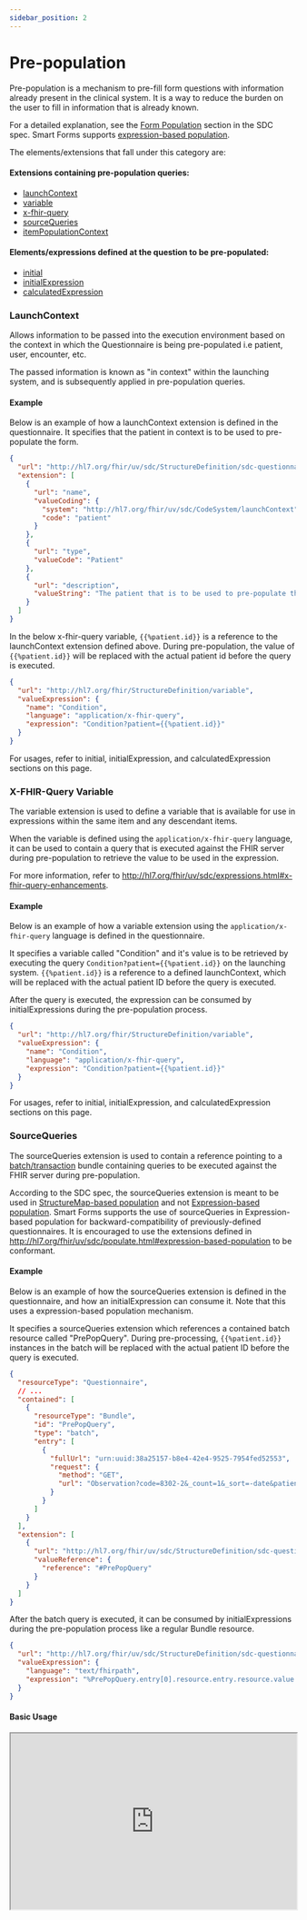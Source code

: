 ```yaml
---
sidebar_position: 2
---
```



# Pre-population

Pre-population is a mechanism to pre-fill form questions with information already present in the clinical system. It is a way to reduce the burden on the user to fill in information that is already known.

For a detailed explanation, see the [Form Population](https://hl7.org/fhir/uv/sdc/populate.html) section in the SDC spec. Smart Forms supports [expression-based population](http://hl7.org/fhir/uv/sdc/populate.html#expression-based-population).

The elements/extensions that fall under this category are:

#### Extensions containing pre-population queries:

- [launchContext](http://hl7.org/fhir/uv/sdc/expressions.html#launchContext)
- [variable](http://hl7.org/fhir/uv/sdc/expressions.html#variable)
- [x-fhir-query](http://hl7.org/fhir/uv/sdc/expressions.html#x-fhir-query-enhancements)
- [sourceQueries](https://build.fhir.org/ig/HL7/sdc/populate.html#structuremap-based-population)
- [itemPopulationContext](http://hl7.org/fhir/uv/sdc/expressions.html#itemPopulationContext)

#### Elements/expressions defined at the question to be pre-populated:

- [initial](http://hl7.org/fhir/uv/sdc/behavior.html#initial)
- [initialExpression](http://hl7.org/fhir/uv/sdc/expressions.html#initialExpression)
- [calculatedExpression](http://hl7.org/fhir/uv/sdc/expressions.html#calculatedExpression)

### LaunchContext

Allows information to be passed into the execution environment based on the context in which the Questionnaire is being pre-populated i.e patient, user, encounter, etc.

The passed information is known as "in context" within the launching system, and is subsequently applied in pre-population queries.

#### Example

Below is an example of how a launchContext extension is defined in the questionnaire.
It specifies that the patient in context is to be used to pre-populate the form.

```json
{
  "url": "http://hl7.org/fhir/uv/sdc/StructureDefinition/sdc-questionnaire-launchContext",
  "extension": [
    {
      "url": "name",
      "valueCoding": {
        "system": "http://hl7.org/fhir/uv/sdc/CodeSystem/launchContext",
        "code": "patient"
      }
    },
    {
      "url": "type",
      "valueCode": "Patient"
    },
    {
      "url": "description",
      "valueString": "The patient that is to be used to pre-populate the form"
    }
  ]
}
```

In the below x-fhir-query variable, `{{%patient.id}}` is a reference to the launchContext extension defined above. During pre-population, the value of `{{%patient.id}}` will be replaced with the actual patient id before the query is executed.

```json
{
  "url": "http://hl7.org/fhir/StructureDefinition/variable",
  "valueExpression": {
    "name": "Condition",
    "language": "application/x-fhir-query",
    "expression": "Condition?patient={{%patient.id}}"
  }
}
```

For usages, refer to initial, initialExpression, and calculatedExpression sections on this page.

### X-FHIR-Query Variable

The variable extension is used to define a variable that is available for use in expressions within the same item and any descendant items.

When the variable is defined using the `application/x-fhir-query` language, it can be used to contain a query that is executed against the FHIR server during pre-population to retrieve the value to be used in the expression.

For more information, refer to http://hl7.org/fhir/uv/sdc/expressions.html#x-fhir-query-enhancements.

#### Example

Below is an example of how a variable extension using the `application/x-fhir-query` language is defined in the questionnaire.

It specifies a variable called "Condition" and it's value is to be retrieved by executing the query `Condition?patient={{%patient.id}}` on the launching system.
`{{%patient.id}}` is a reference to a defined launchContext, which will be replaced with the actual patient ID before the query is executed.

After the query is executed, the expression can be consumed by initialExpressions during the pre-population process.

```json
{
  "url": "http://hl7.org/fhir/StructureDefinition/variable",
  "valueExpression": {
    "name": "Condition",
    "language": "application/x-fhir-query",
    "expression": "Condition?patient={{%patient.id}}"
  }
}
```

For usages, refer to initial, initialExpression, and calculatedExpression sections on this page.

### SourceQueries

The sourceQueries extension is used to contain a reference pointing to a [batch/transaction](http://hl7.org/fhir/R4/http.html#transaction) bundle containing queries to be executed against the FHIR server during pre-population.

According to the SDC spec, the sourceQueries extension is meant to be used in [StructureMap-based population](http://hl7.org/fhir/uv/sdc/populate.html#structuremap-based-population) and not [Expression-based population](http://hl7.org/fhir/uv/sdc/populate.html#expression-based-population).
Smart Forms supports the use of sourceQueries in Expression-based population for backward-compatibility of previously-defined questionnaires.
It is encouraged to use the extensions defined in http://hl7.org/fhir/uv/sdc/populate.html#expression-based-population to be conformant.

#### Example

Below is an example of how the sourceQueries extension is defined in the questionnaire, and how an initialExpression can consume it.
Note that this uses a expression-based population mechanism.

It specifies a sourceQueries extension which references a contained batch resource called "PrePopQuery".
During pre-processing, `{{%patient.id}}` instances in the batch will be replaced with the actual patient ID before the query is executed.

```json
{
  "resourceType": "Questionnaire",
  // ...
  "contained": [
    {
      "resourceType": "Bundle",
      "id": "PrePopQuery",
      "type": "batch",
      "entry": [
        {
          "fullUrl": "urn:uuid:38a25157-b8e4-42e4-9525-7954fed52553",
          "request": {
            "method": "GET",
            "url": "Observation?code=8302-2&_count=1&_sort=-date&patient={{%patient.id}}"
          }
        }
      ]
    }
  ],
  "extension": [
    {
      "url": "http://hl7.org/fhir/uv/sdc/StructureDefinition/sdc-questionnaire-sourceQueries",
      "valueReference": {
        "reference": "#PrePopQuery"
      }
    }
  ]
}
```

After the batch query is executed, it can be consumed by initialExpressions during the pre-population process like a regular Bundle resource.

```json
{
  "url": "http://hl7.org/fhir/uv/sdc/StructureDefinition/sdc-questionnaire-initialExpression",
  "valueExpression": {
    "language": "text/fhirpath",
    "expression": "%PrePopQuery.entry[0].resource.entry.resource.value.value"
  }
}
```

#### Basic Usage

<IframeContainer storyUrl="https://smartforms.csiro.au/storybook/index.html?path=/story/component-sdc-12-form-population--source-queries-bmi-calculator">
  <iframe
    src="https://smartforms.csiro.au/storybook/iframe.html?args=&id=component-sdc-12-form-population--source-queries-bmi-calculator"
    width="100%"
    height="310"
  />
</IframeContainer>

:::tip

Use the "Pre-populate form" button in the usage examples on this page to see pre-population in action.

:::

### ItemPopulationContext

The itemPopulationContext extension is used to define a context that is available for use in initialExpressions during the pre-population process.
In simple terms, it acts as a variable used to aid in pre-population. It is especially useful for pre-populating repeating groups.

For more information, refer to http://hl7.org/fhir/uv/sdc/expressions.html#itemPopulationContext.

#### Example

Below is an example of how the itemPopulationContext extension is defined, and how initialExpressions can consume it.
This is notably an example of pre-populating an [AU Core](https://build.fhir.org/ig/hl7au/au-fhir-core/) patient's home address repeating group.

```json
{
  "extension": [
    {
      "url": "http://hl7.org/fhir/uv/sdc/StructureDefinition/sdc-questionnaire-itemPopulationContext",
      "valueExpression": {
        "name": "HomeAddressRepeat",
        "language": "text/fhirpath",
        "expression": "%patient.address.where(use='home' and (type.empty() or type!='postal'))" // %patient is a reference to a launchContext patient resource
      }
    }
  ],
  "linkId": "home-address-repeat-group",
  "type": "group",
  "repeats": true,
  "item": [
    {
      "extension": [
        {
          "url": "http://hl7.org/fhir/uv/sdc/StructureDefinition/sdc-questionnaire-initialExpression",
          "valueExpression": {
            "language": "text/fhirpath",
            "expression": "%HomeAddressRepeat.select(line.join(', '))"
          }
        }
      ],
      "linkId": "street-address",
      "definition": "http://hl7.org.au/fhir/StructureDefinition/au-address#Address.line",
      "text": "Street address",
      "type": "string"
    },
    {
      "extension": [
        {
          "url": "http://hl7.org/fhir/uv/sdc/StructureDefinition/sdc-questionnaire-initialExpression",
          "valueExpression": {
            "language": "text/fhirpath",
            "expression": "%HomeAddressRepeat.city"
          }
        }
      ],
      "linkId": "city",
      "definition": "http://hl7.org.au/fhir/StructureDefinition/au-address#Address.city",
      "text": "City",
      "type": "string"
    },
    {
      "extension": [
        {
          "url": "http://hl7.org/fhir/uv/sdc/StructureDefinition/sdc-questionnaire-initialExpression",
          "valueExpression": {
            "language": "text/fhirpath",
            "expression": "%HomeAddressRepeat.state"
          }
        }
      ],
      "linkId": "state",
      "definition": "http://hl7.org.au/fhir/StructureDefinition/au-address#Address.state",
      "text": "State",
      "type": "choice",
      "answerValueSet": "https://healthterminologies.gov.au/fhir/ValueSet/australian-states-territories-2"
    },
    {
      "extension": [
        {
          "url": "http://hl7.org/fhir/uv/sdc/StructureDefinition/sdc-questionnaire-initialExpression",
          "valueExpression": {
            "language": "text/fhirpath",
            "expression": "%HomeAddressRepeat.postalCode"
          }
        }
      ],
      "linkId": "postcode",
      "definition": "http://hl7.org.au/fhir/StructureDefinition/au-address#Address.postalCode",
      "text": "Postcode",
      "type": "string"
    }
  ]
}
```

This example is available in Storybook under **Repeat Group Usage**.

#### Repeat Group Usage

<IframeContainer storyUrl="https://smartforms.csiro.au/storybook/index.html?path=/story/component-sdc-12-form-population--item-population-context-home-address">
  <iframe
    src="https://smartforms.csiro.au/storybook/iframe.html?args=&id=component-sdc-12-form-population--item-population-context-home-address"
    width="100%"
    height="550"
  />
</IframeContainer>

#### Group Table Usage

<IframeContainer storyUrl="https://smartforms.csiro.au/storybook/index.html?path=/story/component-sdc-12-form-population--item-population-context-medical-history">
  <iframe
    src="https://smartforms.csiro.au/storybook/iframe.html?args=&id=component-sdc-12-form-population--item-population-context-medical-history"
    width="100%"
    height="700"
  />
</IframeContainer>

### Initial

Allows one or more values to be pre-filled in the answer when initially rendering the questionnaire for user input. Initial values can't be specified for groups or display items.

This uses answers defined in the questionnaire itself, instead of relying on a FHIR server to provide the initial values.

Questions using answerOption can use `answerOption.initialSelected` as an alternative.

:::note

Multiple initial values can be used in repeating items. There can only be one initial value for non-repeating items.

:::

#### Basic Usage

<IframeContainer storyUrl="https://smartforms.csiro.au/storybook/index.html?path=/story/component-sdc-9-1-4-form-behavior-other-control--initial-single">
  <iframe
    src="https://smartforms.csiro.au/storybook/iframe.html?args=&id=component-sdc-9-1-4-form-behavior-other-control--initial-single"
    width="100%"
    height="100"
  />
</IframeContainer>

#### Repeats Usage

<IframeContainer storyUrl="https://smartforms.csiro.au/storybook/index.html?path=/story/component-sdc-9-1-4-form-behavior-other-control--initial-repeats">
  <iframe
    src="https://smartforms.csiro.au/storybook/iframe.html?args=&id=component-sdc-9-1-4-form-behavior-other-control--initial-repeats"
    width="100%"
    height="390"
  />
</IframeContainer>

### InitialExpression

Allows one or more values to be pre-filled in the answer by evaluating its expression when it goes through the pre-population process.

It relies on a source FHIR server, extensions defining pre-population queries i.e. launchContext, x-fhir-query variables, sourceQueries or itemPopulationContext, as well as FHIRPath evaluation to provide the initial values.

For more information, refer to http://hl7.org/fhir/uv/sdc/expressions.html#initialExpression.

#### Basic Usage

<IframeContainer storyUrl="https://smartforms.csiro.au/storybook/index.html?path=/story/component-sdc-12-form-population--initial-expression">
  <iframe
    src="https://smartforms.csiro.au/storybook/iframe.html?args=&id=component-sdc-12-form-population--initial-expression"
    width="100%"
    height="100"
  />
</IframeContainer>

Besides this basic usage, all the usage examples on this page utilizes InitialExpressions for pre-population.

### CalculatedExpression

CalculatedExpressions can be used in conjunction with InitialExpressions to calculate a value based on the initial values provided.

For information related to using calculatedExpressions without pre-population, refer to [Calculations](/smart-forms/docs/sdc/calculations#calculatedexpression).

In the two usage examples below, the final result i.e. BMI and CVD risk score are calculated based on the pre-populated initial values.

#### BMI Calculation Usage

<IframeContainer storyUrl="https://smartforms.csiro.au/storybook/index.html?path=/story/component-sdc-12-form-population--calculated-expression-bmi-calculator-prepop">
  <iframe
    src="https://smartforms.csiro.au/storybook/iframe.html?args=&id=component-sdc-12-form-population--calculated-expression-bmi-calculator-prepop"
    width="100%"
    height="310"
  />
</IframeContainer>

#### Absolute Cardiovascular Risk Calculation usage

<IframeContainer storyUrl="https://smartforms.csiro.au/storybook/index.html?path=/story/component-sdc-12-form-population--calculated-expression-cvd-risk-calculator-prepop">
  <iframe
    src="http://localhost:6006/iframe.html?args=&id=component-sdc-12-form-population--calculated-expression-cvd-risk-calculator-prepop"
    width="100%"
    height="960"
  />
</IframeContainer>

